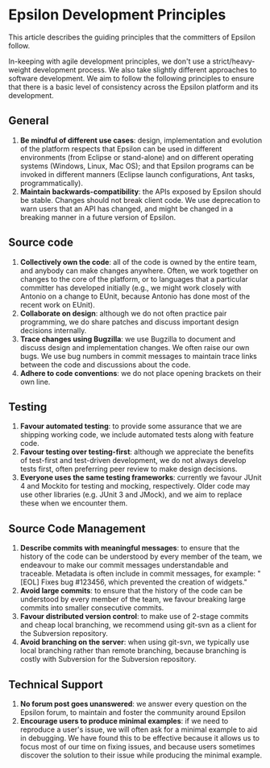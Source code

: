 =Epsilon Development Principles=
This article describes the guiding principles that the committers of Epsilon follow.

In-keeping with agile development principles, we don't use a strict/heavy-weight development process. We also take slightly different approaches to software development. We aim to follow the following principles to ensure that there is a basic level of consistency across the Epsilon platform and its development.

== General ==
# '''Be mindful of different use cases''': design, implementation and evolution of the platform respects that Epsilon can be used in different environments (from Eclipse or stand-alone) and on different operating systems (Windows, Linux, Mac OS); and that Epsilon programs can be invoked in different manners (Eclipse launch configurations, Ant tasks, programmatically).    
# '''Maintain backwards-compatibility''': the APIs exposed by Epsilon should be stable. Changes should not break client code. We use deprecation to warn users that an API has changed, and might be changed in a breaking manner in a future version of Epsilon.   

== Source code ==
# '''Collectively own the code''': all of the code is owned by the entire team, and anybody can make changes anywhere. Often, we work together on changes to the core of the platform, or to languages that a particular committer has developed initially (e.g., we might work closely with Antonio on a change to EUnit, because Antonio has done most of the recent work on EUnit).
# '''Collaborate on design''': although we do not often practice pair programming, we do share patches and discuss important design decisions internally.
# '''Trace changes using Bugzilla''': we use Bugzilla to document and discuss design and implementation changes. We often raise our own bugs. We use bug numbers in commit messages to maintain trace links between the code and discussions about the code.  
# '''Adhere to code conventions''': we do not place opening brackets on their own line.

== Testing ==
# '''Favour automated testing''': to provide some assurance that we are shipping working code, we include automated tests along with feature code.
# '''Favour testing over testing-first''': although we appreciate the benefits of test-first and test-driven development, we do not always develop tests first, often preferring peer review to make design decisions.
# '''Everyone uses the same testing frameworks''': currently we favour JUnit 4 and Mockito for testing and mocking, respectively. Older code may use other libraries (e.g. JUnit 3 and JMock), and we aim to replace these when we encounter them.  

==Source Code Management==
# '''Describe commits with meaningful messages''': to ensure that the history of the code can be understood by every member of the team, we endeavour to make our commit messages understandable and traceable. Metadata is often include in commit messages, for example: "[EOL] Fixes bug #123456, which prevented the creation of widgets." 
# '''Avoid large commits''': to ensure that the history of the code can be understood by every member of the team, we favour breaking large commits into smaller consecutive commits. 
# '''Favour distributed version control''': to make use of 2-stage commits and cheap local branching, we recommend using git-svn as a client for the Subversion repository. 
# '''Avoid branching on the server''': when using git-svn, we typically use local branching rather than remote branching, because branching is costly with Subversion for the Subversion repository.   

==Technical Support==
# '''No forum post goes unanswered''': we answer every question on the Epsilon forum, to maintain and foster the community around Epsilon 
# '''Encourage users to produce minimal examples''': if we need to reproduce a user's issue, we will often ask for a minimal example to aid in debugging. We have found this to be effective because it allows us to focus most of our time on fixing issues, and because users sometimes discover the solution to their issue while producing the minimal example.

